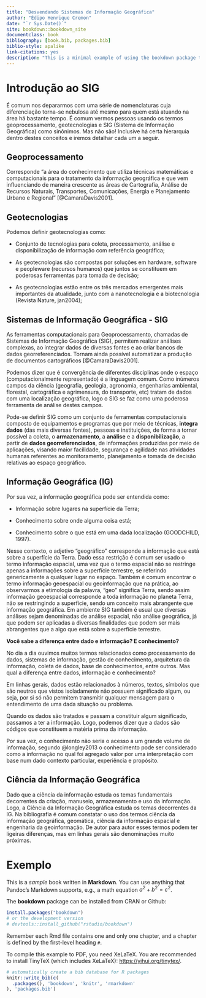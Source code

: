 ```yaml
--- 
title: "Desvendando Sistemas de Informação Geográfica"
author: "Édipo Henrique Cremon"
date: "`r Sys.Date()`"
site: bookdown::bookdown_site
documentclass: book
bibliography: [book.bib, packages.bib]
biblio-style: apalike
link-citations: yes
description: "This is a minimal example of using the bookdown package to write a book. The output format for this example is bookdown::gitbook."
---
```


# Introdução ao SIG

É comum nos depararmos com uma série de nomenclaturas cuja diferenciação torna-se nebulosa até mesmo para quem está atuando na área há bastante tempo. É comum vermos pessoas usando os termos geoprocessamento, geotecnologias e SIG (Sistema de Informação Geográfica) como sinônimos. Mas não são! Inclusive há certa hierarquia dentro destes conceitos e iremos detalhar cada um a seguir.


## Geoprocessamento


Corresponde “a área do conhecimento que utiliza técnicas matemáticas e computacionais para o tratamento da informação geográfica e que vem influenciando de maneira crescente as áreas de Cartografia, Análise de Recursos Naturais, Transportes, Comunicações, Energia e Planejamento Urbano e Regional” [@CamaraDavis2001].

## Geotecnologias 

Podemos definir geotecnologias como:

-	Conjunto de tecnologias para coleta, processamento, análise e disponibilização de informação com referência geográfica; 

-	As geotecnologias são compostas por soluções em hardware, software e peopleware (recursos humanos) que juntos se constituem em poderosas ferramentas para tomada de decisão; 

-	As geotecnologias estão entre os três mercados emergentes mais importantes da atualidade, junto com a nanotecnologia e a biotecnologia (Revista Nature, jan2004); 


## Sistemas de Informação Geográfica - SIG

As ferramentas computacionais para Geoprocessamento, chamadas de Sistemas de Informação Geográfica (SIG), permitem realizar análises complexas, ao integrar dados de diversas fontes e ao criar bancos de dados georreferenciados. Tornam ainda possível automatizar a produção de documentos cartográficos [@CamaraDavis2001].

Podemos dizer que é convergência de diferentes disciplinas onde o espaço (computacionalmente representado) é a linguagem comum. Como inúmeros campos da ciência (geografia, geologia, agronomia, engenharias ambiental, florestal, cartográfica e agrimensura, do transporte, etc) tratam de dados com uma localização geográfica, logo o SIG se faz como uma poderosa ferramenta de análise destes campos.

Pode-se definir SIG como um conjunto de ferramentas computacionais composto de equipamentos e programas que por meio de técnicas, **integra dados** (das mais diversas fontes), pessoas e instituições, de forma a tornar possível a coleta, o **armazenamento**, a **análise** e a **disponibilização**, a partir de **dados georreferenciados**, de informações produzidas por meio de aplicações, visando maior facilidade, segurança e agilidade nas atividades humanas referentes ao monitoramento, planejamento e tomada de decisão relativas ao espaço geográfico. 


## Informação Geográfica (IG)

Por sua vez, a informação geográfica pode ser entendida como:

-	Informação sobre lugares na superfície da Terra;

-	Conhecimento sobre onde alguma coisa está;

-	Conhecimento sobre o que está em uma dada localização (GOODCHILD, 1997).

Nesse contexto, o adjetivo “geográfico” corresponde a informação que está sobre a superfície da Terra. Dado essa restrição é comum ser usado o termo informação espacial, uma vez que o termo espacial não se restringe apenas a informações sobre a superfície terrestre, se referindo genericamente a qualquer lugar no espaço. Também é comum encontrar o termo informação geoespacial ou geoinformação que na prática, ao observarmos a etimologia da palavra, “geo” significa Terra, sendo assim informação geoespacial corresponde a toda informação no planeta Terra, não se restringindo a superfície, sendo um conceito mais abrangente que informação geográfica. Em ambiente SIG também é usual que diversas análises sejam denominadas de análise espacial, não análise geográfica, já que podem ser aplicadas a diversas finalidades que podem ser mais abrangentes que a algo que está sobre a superfície terrestre.


:::note
**Você sabe a diferença entre dado e informação? E conhecimento?**

No dia a dia ouvimos muitos termos relacionados como processamento de dados, sistemas de informação, gestão de conhecimento, arquitetura da informação, coleta de dados, base de conhecimentos, entre outros. Mas qual a diferença entre dados, informação e conhecimento?

Em linhas gerais, dados estão relacionados à números, textos, símbolos que são neutros que vistos isoladamente não possuem significado algum, ou seja,  por si só não permitem transmitir qualquer mensagem para o entendimento de uma dada situação ou problema.

Quando os dados são tratados e passam a constituir algum significado, passamos a ter a informação. Logo, podemos dizer que a dados são códigos que constituem a matéria prima da informação.

Por sua vez, o conhecimento não seria o acesso a um grande volume de informação, segundo @longley2013 o conhecimento pode ser considerado como a informação no qual foi agregado valor por uma interpretação com base num dado contexto particular, experiência e propósito.

:::

## Ciência da Informação Geográfica

Dado que a ciência da informação estuda os temas fundamentais decorrentes da criação, manuseio, armazenamento e uso da informação. Logo, a Ciência da Informação Geográfica estuda os temas decorrentes da IG.
Na bibliografia é comum constatar o uso dos termos ciência da informação geográfica, geomática, ciência da informação espacial e engenharia da geoinformação. De autor para autor esses termos podem ter ligeiras diferenças, mas em linhas gerais são denominações muito próximas.



# Exemplo

This is a _sample_ book written in **Markdown**. You can use anything that Pandoc's Markdown supports, e.g., a math equation $a^2 + b^2 = c^2$.

The **bookdown** package can be installed from CRAN or Github:

```r
install.packages("bookdown")
# or the development version
# devtools::install_github("rstudio/bookdown")
```

Remember each Rmd file contains one and only one chapter, and a chapter is defined by the first-level heading `#`.

To compile this example to PDF, you need XeLaTeX. You are recommended to install TinyTeX (which includes XeLaTeX): <https://yihui.org/tinytex/>.

```r
# automatically create a bib database for R packages
knitr::write_bib(c(
  .packages(), 'bookdown', 'knitr', 'rmarkdown'
), 'packages.bib')
```
